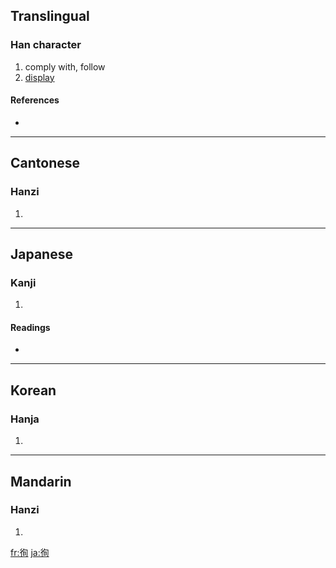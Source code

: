 ==Translingual==

===Han character===
{{Han char|rn=60|rad=彳|as=06|sn=9|four=2722<sub>0</sub>|canj=竹人心日 (HOPA)}}

# comply with, follow
# [[display]]

====References====
* {{Han ref|kx=0366.110|dkj=10091|dj=0687.050|hdz=20819.210|uh=5F87|ud=24455|bh=ABE0|bd=44000}}

----

==Cantonese==

===Hanzi===
{{yue-hanzi|jyut=|y=seun1, seun6}}

# {{defn|Cantonese}}

----

==Japanese==

===Kanji===
{{ja-kanji|grade=|rs=彳06}}

# {{defn|Japanese}}

====Readings====
* {{ja-readings|on=[[しゅん]] (shun), [[じゅん]] (jun)|kun=[[となえる]] (tonaeru), [[あまねし]] (amaneshi), [[したがう]] (shitagau)}}

----

==Korean==

===Hanja===
{{ko-hanja|hangeul=순|eumhun=|rv=sun|mr=sun|y=swun}}

# {{defn|Korean}}

----

==Mandarin==

===Hanzi===
{{cmn-hanzi|pin=[[xùn]] ([[xun4]])|wg=hsün<sup>4</sup>}}

# {{defn|Mandarin}}

[[fr:徇]]
[[ja:徇]]